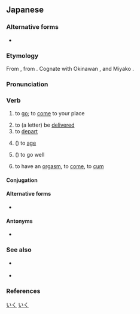 ==Japanese==
{{ja-kanjitab|ゆ|sort=ゆく|yomi=kun}}
{{ja-kanjitab|い|sort=いく|yomi=kun}}

===Alternative forms===
* {{sense|to orgasm}} {{ja-r|イく}}

===Etymology===
From {{inh|ja|ojp|-}}, from {{inh|ja|jpx-pro|*iku}}. Cognate with Okinawan {{m|ryu|いちゅん|tr=ʔicun}}, and Miyako {{m|mvi||tr=ik}}.

===Pronunciation===
{{ja-pron|いく|acc=0|acc_ref=SMK2}}
{{ja-pron|ゆく|acc=0|acc_ref=SMK2}}

===Verb===
{{ja-verb|type=1|いく|ゆく|tr=intrans}}

# to [[go]]; to [[come]] to your place
#: {{ja-usex|彼は京都に'''行って'''いたようだ。|^かれ は ^きょうと に '''いって''' いた よう だ。|He seems to have '''been''' to Kyoto.}}
#: {{ja-usex|泳ぎに'''行って'''もいい？|およぎ に '''いって''' も い.い？|May I '''go''' swimming?}}
#: {{ja-usex|今'''行く'''よ！|いま '''いく''' よ！|I'm coming!}}
# to (a letter) be [[deliver|delivered]]
# to [[depart]]
#: {{ja-usex|'''ゆく'''年くる年。|'''ゆく''' とし くる とし。|A year departing and a year coming.}}
# ({{l|ja|[[年]][[が]]～}}) to [[age]]
#: {{ja-usex|彼は年が'''行って'''いる。|かれ は とし が '''いって''' いる。|He is '''old'''.}}
# ({{l|ja|[[うまく]]～}}) to go well
#: {{ja-usex|そう毎度物事はうまく'''行かない'''。|そう まいど ものごと は うまく '''いかない'''。|Not every time do things '''go''' well.}}
# {{lb|ja|slang}} to have an [[orgasm]], to [[come]], to [[cum]]

{{attention|ja|seems to be missing the sense as in 先を行く, 街を行く}}

====Conjugation====
{{ja-verbconj|行く|行か|いか<br>ゆか|ika<br>yuka|行き|いき<br>ゆき|iki<br>yuki|行く|いく<br>ゆく|iku<br>yuku|行く|いく<br>ゆく|iku<br>yuku|行け|いけ<br>ゆけ|ike<br>yuke|行け|いけ<br>ゆけ|ike<br>yuke|行かれる|いかれる<br>ゆかれる|ikareru<br>yukareru|行かせる<br><br>行かす|いかせる<br>ゆかせる<br>いかす<br>ゆかす|ikaseru<br>yukaseru<br>ikasu<br>yukasu|行ける|いける<br>ゆける|ikeru<br>yukeru|[[行こう]]|いこう<br>ゆこう|ikō<br>yukō|[[行かない]]|いかない<br>ゆかない|ikanai<br>yukanai|行かず|いかず<br>ゆかず|ikazu<br>yukazu|行きます|いきます<br>ゆきます|ikimasu<br>yukimasu|[[行った]]|いった|itta|行って|いって|itte|行けば|いけば<br>ゆけば|ikeba<br>yukeba}}

====Alternative forms====
* {{l|ja|往く}}

====Antonyms====
* {{sense|to come}} {{ja-r|来る|くる}}

===See also===
* {{ja-r|いらっしゃる}} {{qualifier|honorific}}
* {{ja-r|参る|まいる}} {{qualifier|humble}}

===References===
<references/>

[[Category:Japanese basic words|いく]]
[[Category:ja:Sex|いく]]